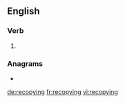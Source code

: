 ==English==

===Verb===
{{head|en|present participle}}

# {{present participle of|recopy|lang=en|nocat=1}}

===Anagrams===
* {{l|en|pyrogenic}}

[[de:recopying]]
[[fr:recopying]]
[[vi:recopying]]